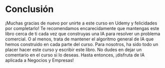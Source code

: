 # Conclusión{-}

¡Muchas gracias de nuevo por unirte a este curso en Udemy y felicidades por completarlo! Te recomendamos encarecidamente que mantengas este libro cerca de ti cada vez que construyas una IA para resolver un problema comercial. O al menos, trata de mantener el algoritmo general de IA que hemos construido en cada parte del curso. Para nosotros, ha sido todo un placer hacer este curso y escribir este libro. No dudes en dejar un comentario en el curso si lo deseas. Hasta entonces, ¡disfruta de IA aplicada a Negocios y Empresas!

